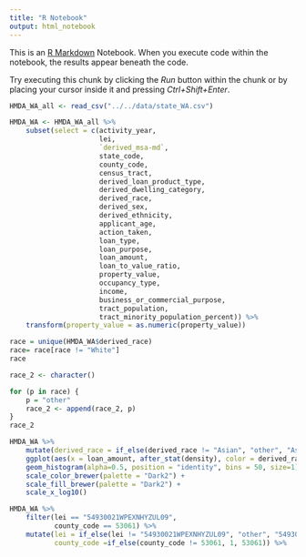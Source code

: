 ```yaml
---
title: "R Notebook"
output: html_notebook
---
```


This is an [R Markdown](http://rmarkdown.rstudio.com) Notebook. When you execute code within the notebook, the results appear beneath the code. 

Try executing this chunk by clicking the *Run* button within the chunk or by placing your cursor inside it and pressing *Ctrl+Shift+Enter*. 

```r
HMDA_WA_all <- read_csv("../../data/state_WA.csv")
```
```r
HMDA_WA <- HMDA_WA_all %>% 
    subset(select = c(activity_year, 
                      lei, 
                      `derived_msa-md`, 
                      state_code,
                      county_code,
                      census_tract,
                      derived_loan_product_type,
                      derived_dwelling_category,
                      derived_race, 
                      derived_sex,
                      derived_ethnicity,
                      applicant_age,
                      action_taken, 
                      loan_type, 
                      loan_purpose,
                      loan_amount,
                      loan_to_value_ratio, 
                      property_value, 
                      occupancy_type,
                      income, 
                      business_or_commercial_purpose,
                      tract_population, 
                      tract_minority_population_percent)) %>%  
    transform(property_value = as.numeric(property_value))

```
```r
race = unique(HMDA_WA$derived_race)
race= race[race != "White"]
race
```
```r
race_2 <- character()

for (p in race) {
    p = "other"
    race_2 <- append(race_2, p)
}
race_2
```


```r
HMDA_WA %>% 
    mutate(derived_race = if_else(derived_race != "Asian", "other", "Asian")) %>% 
    ggplot(aes(x = loan_amount, after_stat(density), color = derived_race, fill = derived_race)) +
    geom_histogram(alpha=0.5, position = "identity", bins = 50, size=1) +
    scale_color_brewer(palette = "Dark2") +
    scale_fill_brewer(palette = "Dark2") +
    scale_x_log10() 

```
```r
HMDA_WA %>% 
    filter(lei == "54930021WPEXNHYZUL09", 
           county_code == 53061) %>% 
    mutate(lei = if_else(lei != "54930021WPEXNHYZUL09", "other", "54930021WPEXNHYZUL09"), 
           county_code =if_else(county_code != 53061, 1, 53061)) %>%
   
```

